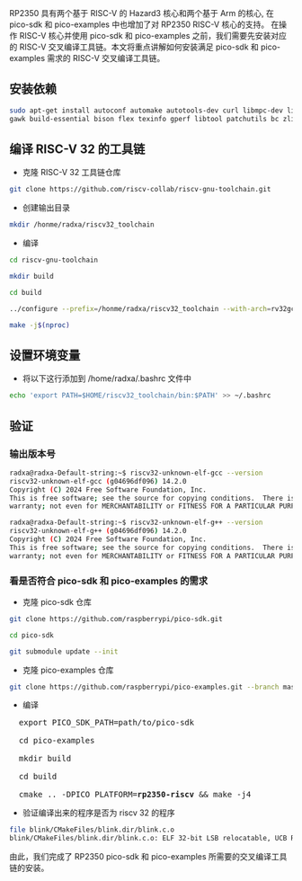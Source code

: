 RP2350 具有两个基于 RISC-V 的 Hazard3 核心和两个基于 Arm 的核心, 在 pico-sdk 和 pico-examples 中也增加了对 RP2350 RISC-V 核心的支持。
在操作 RISC-V 核心并使用 pico-sdk 和 pico-examples 之前，我们需要先安装对应的 RISC-V 交叉编译工具链。本文将重点讲解如何安装满足 pico-sdk 和 pico-examples 需求的 RISC-V 交叉编译工具链。

## 安装依赖

```bash
sudo apt-get install autoconf automake autotools-dev curl libmpc-dev libmpfr-dev libgmp-dev \
gawk build-essential bison flex texinfo gperf libtool patchutils bc zlib1g-dev libexpat-dev
```

## 编译 RISC-V 32 的工具链

- 克隆 RISC-V 32 工具链仓库

```bash
git clone https://github.com/riscv-collab/riscv-gnu-toolchain.git
```

- 创建输出目录

```bash
mkdir /honme/radxa/riscv32_toolchain
```

- 编译

```bash
cd riscv-gnu-toolchain

mkdir build

cd build

../configure --prefix=/honme/radxa/riscv32_toolchain --with-arch=rv32gc --with-abi=ilp32 --enable-multilib

make -j$(nproc)
```

## 设置环境变量

- 将以下这行添加到 /home/radxa/.bashrc 文件中

```bash
echo 'export PATH=$HOME/riscv32_toolchain/bin:$PATH' >> ~/.bashrc
```

## 验证

### 输出版本号

```bash
radxa@radxa-Default-string:~$ riscv32-unknown-elf-gcc --version
riscv32-unknown-elf-gcc (g04696df096) 14.2.0
Copyright (C) 2024 Free Software Foundation, Inc.
This is free software; see the source for copying conditions.  There is NO
warranty; not even for MERCHANTABILITY or FITNESS FOR A PARTICULAR PURPOSE.

radxa@radxa-Default-string:~$ riscv32-unknown-elf-g++ --version
riscv32-unknown-elf-g++ (g04696df096) 14.2.0
Copyright (C) 2024 Free Software Foundation, Inc.
This is free software; see the source for copying conditions.  There is NO
warranty; not even for MERCHANTABILITY or FITNESS FOR A PARTICULAR PURPOSE.
```

### 看是否符合 pico-sdk 和 pico-examples 的需求

- 克隆 pico-sdk 仓库

```bash
git clone https://github.com/raspberrypi/pico-sdk.git

cd pico-sdk

git submodule update --init
```

- 克隆 pico-examples 仓库

```bash
git clone https://github.com/raspberrypi/pico-examples.git --branch master
```

- 编译

<pre>
  export PICO_SDK_PATH=path/to/pico-sdk
  <!-- prettier-ignore -->
  cd pico-examples
  <!-- prettier-ignore -->
  mkdir build
  <!-- prettier-ignore -->
  cd build
  <!-- prettier-ignore -->
  cmake .. -DPICO_PLATFORM=<b>rp2350-riscv</b> && make -j4
</pre>

- 验证编译出来的程序是否为 riscv 32 的程序

```bash
file blink/CMakeFiles/blink.dir/blink.c.o
blink/CMakeFiles/blink.dir/blink.c.o: ELF 32-bit LSB relocatable, UCB RISC-V, RVC, soft-float ABI, version 1 (SYSV), with debug_info, not stripped
```

由此，我们完成了 RP2350 pico-sdk 和 pico-examples 所需要的交叉编译工具链的安装。
